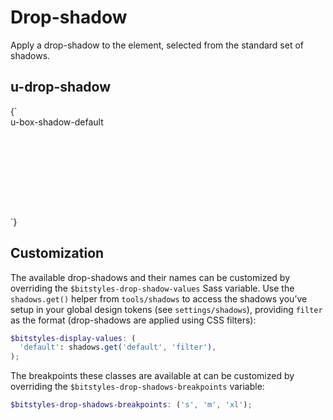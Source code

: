 
<Meta title="Utilities/drop-shadow" />

# Drop-shadow

Apply a drop-shadow to the element, selected from the standard set of shadows.

## u-drop-shadow

<Canvas isColumn>
  <Story name="u-drop-shadow-default">
    {`
      <div class="u-drop-shadow-default u-padding-m u-bg-white" style="width: 10rem; height: 10rem;">
        u-box-shadow-default
      </div>
    `}
  </Story>
</Canvas>

## Customization

The available drop-shadows and their names can be customized by overriding the `$bitstyles-drop-shadow-values` Sass variable. Use the `shadows.get()` helper from `tools/shadows` to access the shadows you’ve setup in your global design tokens (see `settings/shadows`), providing `filter` as the format (drop-shadows are applied using CSS filters):

```scss
$bitstyles-display-values: (
  'default': shadows.get('default', 'filter'),
);
```

The breakpoints these classes are available at can be customized by overriding the `$bitstyles-drop-shadows-breakpoints` variable:

```scss
$bitstyles-drop-shadows-breakpoints: ('s', 'm', 'xl');
```
